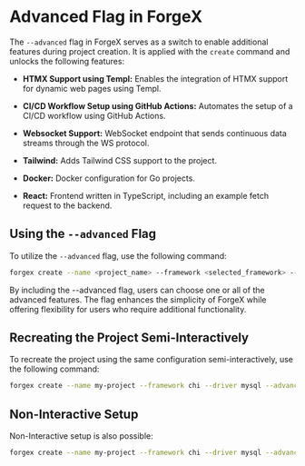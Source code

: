 # Advanced Flag in ForgeX

The `--advanced` flag in ForgeX serves as a switch to enable additional features during project creation. It is applied with the `create` command and unlocks the following features:

- **HTMX Support using Templ:**  Enables the integration of HTMX support for dynamic web pages using Templ.

- **CI/CD Workflow Setup using GitHub Actions:**  Automates the setup of a CI/CD workflow using GitHub Actions.

- **Websocket Support:**   WebSocket endpoint that sends continuous data streams through the WS protocol.

- **Tailwind:**  Adds Tailwind CSS support to the project.

- **Docker:**  Docker configuration for Go projects.

- **React:**  Frontend written in TypeScript, including an example fetch request to the backend.

## Using the `--advanced` Flag

To utilize the `--advanced` flag, use the following command:

```bash
forgex create --name <project_name> --framework <selected_framework> --driver <selected_driver> --advanced
```

By including the --advanced flag, users can choose one or all of the advanced features. The flag enhances the simplicity of ForgeX while offering flexibility for users who require additional functionality.

## Recreating the Project Semi-Interactively
To recreate the project using the same configuration semi-interactively, use the following command:

```bash
forgex create --name my-project --framework chi --driver mysql --advanced
```

## Non-Interactive Setup
Non-Interactive setup is also possible:
```bash
forgex create --name my-project --framework chi --driver mysql --advanced --feature htmx --feature githubaction --feature websocket --feature tailwind

```
